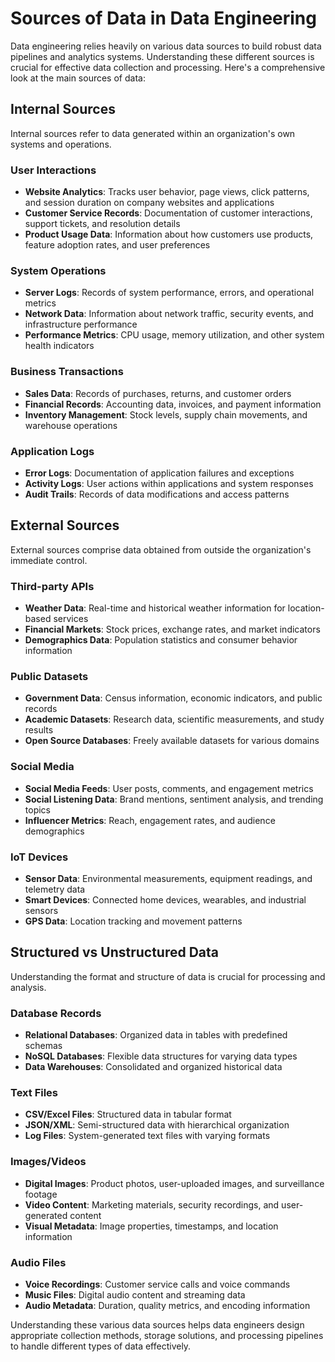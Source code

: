 # Sources of Data in Data Engineering

Data engineering relies heavily on various data sources to build robust data pipelines and analytics systems. Understanding these different sources is crucial for effective data collection and processing. Here's a comprehensive look at the main sources of data:

## Internal Sources

Internal sources refer to data generated within an organization's own systems and operations.

### User Interactions
* **Website Analytics**: Tracks user behavior, page views, click patterns, and session duration on company websites and applications
* **Customer Service Records**: Documentation of customer interactions, support tickets, and resolution details
* **Product Usage Data**: Information about how customers use products, feature adoption rates, and user preferences

### System Operations
* **Server Logs**: Records of system performance, errors, and operational metrics
* **Network Data**: Information about network traffic, security events, and infrastructure performance
* **Performance Metrics**: CPU usage, memory utilization, and other system health indicators

### Business Transactions
* **Sales Data**: Records of purchases, returns, and customer orders
* **Financial Records**: Accounting data, invoices, and payment information
* **Inventory Management**: Stock levels, supply chain movements, and warehouse operations

### Application Logs
* **Error Logs**: Documentation of application failures and exceptions
* **Activity Logs**: User actions within applications and system responses
* **Audit Trails**: Records of data modifications and access patterns

## External Sources

External sources comprise data obtained from outside the organization's immediate control.

### Third-party APIs
* **Weather Data**: Real-time and historical weather information for location-based services
* **Financial Markets**: Stock prices, exchange rates, and market indicators
* **Demographics Data**: Population statistics and consumer behavior information

### Public Datasets
* **Government Data**: Census information, economic indicators, and public records
* **Academic Datasets**: Research data, scientific measurements, and study results
* **Open Source Databases**: Freely available datasets for various domains

### Social Media
* **Social Media Feeds**: User posts, comments, and engagement metrics
* **Social Listening Data**: Brand mentions, sentiment analysis, and trending topics
* **Influencer Metrics**: Reach, engagement rates, and audience demographics

### IoT Devices
* **Sensor Data**: Environmental measurements, equipment readings, and telemetry data
* **Smart Devices**: Connected home devices, wearables, and industrial sensors
* **GPS Data**: Location tracking and movement patterns

## Structured vs Unstructured Data

Understanding the format and structure of data is crucial for processing and analysis.

### Database Records
* **Relational Databases**: Organized data in tables with predefined schemas
* **NoSQL Databases**: Flexible data structures for varying data types
* **Data Warehouses**: Consolidated and organized historical data

### Text Files
* **CSV/Excel Files**: Structured data in tabular format
* **JSON/XML**: Semi-structured data with hierarchical organization
* **Log Files**: System-generated text files with varying formats

### Images/Videos
* **Digital Images**: Product photos, user-uploaded images, and surveillance footage
* **Video Content**: Marketing materials, security recordings, and user-generated content
* **Visual Metadata**: Image properties, timestamps, and location information

### Audio Files
* **Voice Recordings**: Customer service calls and voice commands
* **Music Files**: Digital audio content and streaming data
* **Audio Metadata**: Duration, quality metrics, and encoding information

Understanding these various data sources helps data engineers design appropriate collection methods, storage solutions, and processing pipelines to handle different types of data effectively.